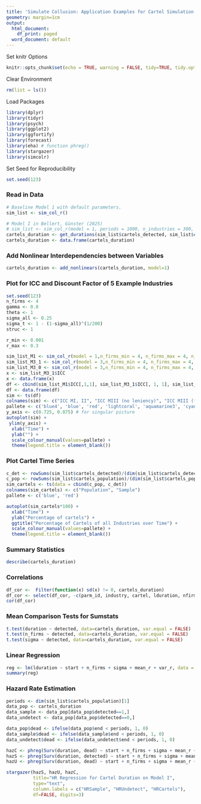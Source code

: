 ```yaml
---
title: 'Simulate Collusion: Application Examples for Cartel Simulation based on stochastic interest rates'
geometry: margin=1cm
output:
  html_document:
    df_print: paged
  word_document: default
---
```


Set knitr Options
```r
knitr::opts_chunk$set(echo = TRUE, warning = FALSE, tidy=TRUE, tidy.opts = list(width.cutoff=80))
```

Clear Environment
```r
rm(list = ls())
```

Load Packages
```r
library(dplyr)
library(tidyr)
library(psych)
library(ggplot2)
library(ggfortify) 
library(forecast)
library(eha) # function phreg()
library(stargazer)
library(simcolr)
```

Set Seed for Reproducibility
```r
set.seed(123)
```

### Read in Data
```r
# Baseline Model 1 with default parameters.
sim_list <- sim_col_r()

# Model I in Bellert, Günster (2025)
# sim_list <- sim_col_r(model = 1, periods = 1000, n_industries = 300, r_min = 0.001, r_max = 0.3, n_firms_min = 2, n_firms_max = 100, alpha = 500) 
cartels_duration <- get_durations(sim_list$cartels_detected, sim_list$cartels_undetected, sim_list$interest_r, sim_list$deltas, sim_list$parms, model=1)
cartels_duration <- data.frame(cartels_duration)
```

### Add Nonlinear Interdependencies between Variables
```r
cartels_duration <- add_nonlinears(cartels_duration, model=1)
```

###  Plot for ICC and Discount Factor of 5 Example Industries
```r
set.seed(123)
n_firms <- 4
gamma <- 0.8
theta <- 1
sigma_all <- 0.25
sigma_t <- 1 - (1-sigma_all)^(1/200)
struc <- 1

r_min <- 0.001
r_max <- 0.3

sim_list_M1 <- sim_col_r(model = 1,n_firms_min = 4, n_firms_max = 4, n_industries = 5, sigma = 0.25, gamma = 0.8, theta = 1, struc = 1)
sim_list_M3_1 <- sim_col_r(model = 3,n_firms_min = 4, n_firms_max = 4, n_industries = 5, sigma = 0.25, gamma = 0.8, theta = 1, struc = 1)
sim_list_M3_0 <- sim_col_r(model = 3,n_firms_min = 4, n_firms_max = 4, n_industries = 5, sigma = 0.25, gamma = 0.8, theta = 0, struc = 1)
x <- sim_list_M3_1$ICC
x <- data.frame(x)
df <- cbind(sim_list_M1$ICC[,1,1], sim_list_M3_1$ICC[, 1, 1], sim_list_M3_0$ICC[, 1, 1], sim_list_M3_1$deltas[,,1])
df <- data.frame(df)
sim <- ts(df)
colnames(sim) <- c("ICC MI, II", "ICC MIII (no leniency)", "ICC MIII (full leniency)", paste("Industry", 1:ncol(sim_list_M3_0$deltas[,,1])))
pallete <- c('blue4', 'blue', 'red', 'lightcoral', 'aquamarine3', 'cyan4', 'brown', 'orange')
y_axis <- c(0.725, 0.875) # for singular picture
autoplot(sim) +
 ylim(y_axis) +
  xlab("Time") +
  ylab("") +
  scale_colour_manual(values=pallete) +
  theme(legend.title = element_blank())

```

### Plot Cartel Time Series
```r
c_det <- rowSums(sim_list$cartels_detected)/(dim(sim_list$cartels_detected)[2] * dim(sim_list$cartels_detected)[3]) # number of detected cartels / number of industries
c_pop <- rowSums(sim_list$cartels_population)/(dim(sim_list$cartels_population)[2] * dim(sim_list$cartels_population)[3]) # number of cartels / number of industries
sim_cartels <- ts(data = cbind(c_pop, c_det))
colnames(sim_cartels) <- c("Population", "Sample")
pallete <- c('blue', 'red')

autoplot(sim_cartels*100) +
  xlab("Time") +
  ylab("Percentage of cartels") +
  ggtitle("Percentage of Cartels of all Industries over Time") +
  scale_colour_manual(values=pallete) + 
  theme(legend.title = element_blank())

```

### Summary Statistics
```r
describe(cartels_duration)
```

### Correlations
```r
df_cor <-  Filter(function(x) sd(x) != 0, cartels_duration)
df_cor <- select(df_cor, -c(parm_id, industry, cartel, lduration, nfirms_sigma, mean_delta))
cor(df_cor)
```
### Mean Comparison Tests for Sumstats
```r
t.test(duration ~ detected, data=cartels_duration, var.equal = FALSE)
t.test(n_firms ~ detected, data=cartels_duration, var.equal = FALSE)
t.test(sigma ~ detected, data=cartels_duration, var.equal = FALSE)
```

### Linear Regression
```r
reg <- lm(lduration ~ start + n_firms + sigma + mean_r + var_r, data = cartels_duration)
summary(reg)
```

### Hazard Rate Estimation
```r
periods <- dim(sim_list$cartels_population)[1]
data_pop <- cartels_duration
data_sample <- data_pop[data_pop$detected==1,]
data_undetect <- data_pop[data_pop$detected==0,]

data_pop$dead <- ifelse(data_pop$end < periods, 1, 0)
data_sample$dead <- ifelse(data_sample$end < periods, 1, 0)
data_undetect$dead <- ifelse(data_undetect$end < periods, 1, 0)

hazC <- phreg(Surv(duration, dead) ~ start + n_firms + sigma + mean_r + var_r, data = data_pop,dist='weibull')
hazS <- phreg(Surv(duration, detected) ~ start + n_firms + sigma + mean_r + var_r, data = data_sample,dist='weibull')
hazU <- phreg(Surv(duration, dead) ~ start + n_firms + sigma + mean_r + var_r, data = data_undetect,dist='weibull')

stargazer(hazS, hazU, hazC, 
          title="HR Regression for Cartel Duration on Model I",
          type="text",
          column.labels = c("HRSample", "HRUndetect", "HRCartels"),
          df=FALSE, digits=3)
```


